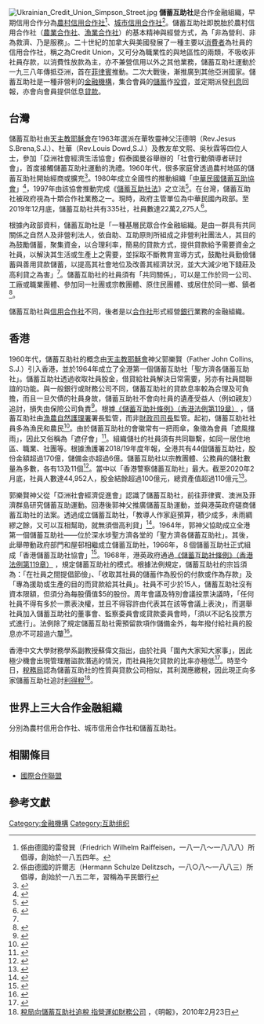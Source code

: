 {{split|信用合作社|part=yes}}

{{银行}}

[[File:Ukrainian_Credit_Union_Simpson_Street.jpg|thumb]]
'''儲蓄互助社'''是合作金融組織，早期信用合作分為[[農村信用合作社|農村信用合作社]]<ref>係由德國的雷發巽（Friedrich Wilhelm Raiffeisen，一八一八～一八八八）所倡導，創始於一八五四年。</ref>、[[城市信用合作社|城市信用合作社]]<ref>係由德國的許爾志（Hermann Schulze Delitzsch，一八○八～一八八三）所倡導，創始於一八五二年，習稱為平民銀行</ref>。儲蓄互助社即脫胎於農村信用合作社（[[農業合作社|農業合作社]]、[[漁業合作社|漁業合作社]]）的基本精神與經營方式，為「非為營利、非為救濟、乃是服務」。二十世紀的加拿大與美國發展了一種主要以[[消費者|消費者]]為社員的信用合作社，稱之為Credit Union，又可分為職業性的與地區性的兩類，不吸收非社員存款，以消費性放款為主，亦不兼營信用以外之其他業務，儲蓄互助社運動於一九三八年傳抵亞洲，首在[[菲律賓|菲律賓]]推動。二次大戰後，漸推廣到其他亞洲國家。儲蓄互助社是一種非營利的[[金融機構|金融機構]]，集合會員的[[儲蓄|儲蓄]]作[[投資|投資]]，並定期派發[[利息|利息]]回報，亦會向會員提供低息[[貸款|貸款]]。

==台灣==
儲蓄互助社由[[天主教|天主教]][[耶穌會|耶穌會]]在1963年選派在華牧靈神父汪德明（Rev.Jesus S.Brena,S.J.）、杜華（Rev.Louis Dowd,S.J.）及教友牟文熙、吳秋霖等四位人士，參加「亞洲社會經濟生活協會」假泰國曼谷舉辦的「社會行動領導者研討會」，首度接觸儲蓄互助社運動的洗禮。1960年代，很多家庭曾透過農村地區的儲蓄互助社開始經商或擴充<ref>{{cite book |author1=Ezra F Vogel |title=The four little dragons: The spread of industralization in East Asia |url=https://archive.org/details/fourlittledragon00voge |date=1991 |publisher=Harvard University Press |location=London |page=[https://archive.org/details/fourlittledragon00voge/page/35 35] |accessdate=2020-07-15}}</ref>。1980年成立全國性的推動組織「[[中華民國儲蓄互助協會|中華民國儲蓄互助協會]]」<ref>{{Cite web |url=http://www.culroc.org.tw/ |title=中華民國儲蓄互助協會 |accessdate=2013-05-06 |archive-date=2020-11-27 |archive-url=https://web.archive.org/web/20201127065613/http://www.culroc.org.tw/ |dead-url=no }}</ref>，1997年由該協會推動完成《[[s:儲蓄互助社法_(民國104年)|儲蓄互助社法]]》之立法<ref>{{Cite web |url=http://coop.moi.gov.tw/moi-introduction/moi-p2.html |title=內政部合作事業入口網站 > 我國合作事業簡介 |accessdate=2013-12-03 |archive-date=2013-12-06 |archive-url=https://web.archive.org/web/20131206195837/http://coop.moi.gov.tw/moi-introduction/moi-p2.html |dead-url=no }}</ref>。在台灣，儲蓄互助社被政府視為十類合作社業務之一。現時，政府主管單位為中華民國內政部。至2019年12月底，儲蓄互助社共有335社，社員數達22萬2,275人<ref name="#1">{{cite web |author1=中華民國內政部 |title=我國合作事業簡介 |url=https://coop.moi.gov.tw/cphp/aboutView/list2 |website=中華民國內政部合作事業入口網 |accessdate=2020-06-29 |archive-date=2021-05-14 |archive-url=https://web.archive.org/web/20210514053733/https://coop.moi.gov.tw/cphp/aboutView/list2 |dead-url=no }}</ref>。

根據內政部資料，儲蓄互助社是「一種基層民眾合作金融組織。是由一群具有共同關係之自然人及非營利法人，依自助、互助原則所組成之非營利社團法人，其目的為鼓勵儲蓄，聚集資金，以合理利率，簡易的貸款方式，提供貸款給予需要資金之社員，以解決其生活或生產上之需要，並採取不斷教育宣導方式，鼓勵社員勤儉儲蓄與善用貸款儲蓄，以提高其社會地位及改善其經濟狀況，並大大減少地下錢莊及高利貸之為害」<ref name="#1"/>。儲蓄互助社的社員須有「共同關係」，可以是工作於同一公司、工廠或職業團體、參加同一社團或宗教團體、原住民團體、或居住於同一鄉、鎮者<ref>{{cite web |author1=中華民國內政部 |title=合作社問與答 |url=https://coop.moi.gov.tw/cphp/aboutView/list7 |website=中華民國內政部合作事業入口網 |accessdate=2020-06-29 |archive-date=2021-05-14 |archive-url=https://web.archive.org/web/20210514053738/https://coop.moi.gov.tw/cphp/aboutView/list7 |dead-url=no }}</ref>。

儲蓄互助社與[[合作社|信用合作社]]不同，後者是以[[合作社|合作社]]形式經營[[銀行|銀行]]業務的金融組織。

==香港==
1960年代，儲蓄互助社的概念由[[天主教|天主教]][[耶穌會|耶穌會]]神父郭樂賢（Father John Collins, S.J.）引入香港，並於1964年成立了全港第一個儲蓄互助社「聖方濟各儲蓄互助社」。儲蓄互助社透過收取社員股金，借貸給社員解決日常需要，另亦有社員間聯誼的功能。與一般銀行或財務公司不同，儲蓄互助社的貸款息率較為合理及可負擔，而且一旦欠債的社員身故，儲蓄互助社不會向社員的遺產受益人（例如親友）追討，損失由保險公司負責<ref>{{cite web |author1=郭雅揚 |title=借錢，息隨本減？華富邨儲蓄社　漁民、街坊44年齊渡經濟難關 (2017-01-21) |url=https://www.hk01.com/%E7%A4%BE%E5%8D%80%E5%B0%88%E9%A1%8C/66934/%E5%80%9F%E9%8C%A2-%E6%81%AF%E9%9A%A8%E6%9C%AC%E6%B8%9B-%E8%8F%AF%E5%AF%8C%E9%82%A8%E5%84%B2%E8%93%84%E7%A4%BE-%E6%BC%81%E6%B0%91-%E8%A1%97%E5%9D%8A44%E5%B9%B4%E9%BD%8A%E6%B8%A1%E7%B6%93%E6%BF%9F%E9%9B%A3%E9%97%9C |website=香港01 |accessdate=2020-06-29 |archive-date=2020-10-27 |archive-url=https://web.archive.org/web/20201027130930/https://www.hk01.com/%E7%A4%BE%E5%8D%80%E5%B0%88%E9%A1%8C/66934/%E5%80%9F%E9%8C%A2-%E6%81%AF%E9%9A%A8%E6%9C%AC%E6%B8%9B-%E8%8F%AF%E5%AF%8C%E9%82%A8%E5%84%B2%E8%93%84%E7%A4%BE-%E6%BC%81%E6%B0%91-%E8%A1%97%E5%9D%8A44%E5%B9%B4%E9%BD%8A%E6%B8%A1%E7%B6%93%E6%BF%9F%E9%9B%A3%E9%97%9C |dead-url=no }}</ref>。根據[https://www.elegislation.gov.hk/hk/cap119 《儲蓄互助社條例》（香港法例第119章）] {{Wayback|url=https://www.elegislation.gov.hk/hk/cap119 |date=20210514053809 }}，儲蓄互助社由[[漁農自然護理署|漁農自然護理署]]署長監管，而非[[財政司司長|財政司司長]]監管。起初，儲蓄互助社社員多為漁民和農民<ref>{{cite web |author1=郭雅揚 |title=儲蓄互助社係乜？錢銀竟然關漁護署事？ (2017-01-21) |url=https://www.hk01.com/%E7%A4%BE%E5%8D%80%E5%B0%88%E9%A1%8C/66944/%E5%84%B2%E8%93%84%E4%BA%92%E5%8A%A9%E7%A4%BE%E4%BF%82%E4%B9%9C-%E9%8C%A2%E9%8A%80%E7%AB%9F%E7%84%B6%E9%97%9C%E6%BC%81%E8%AD%B7%E7%BD%B2%E4%BA%8B |website=香港01 |accessdate=2020-06-29 |archive-date=2020-09-25 |archive-url=https://web.archive.org/web/20200925103738/https://www.hk01.com/%E7%A4%BE%E5%8D%80%E5%B0%88%E9%A1%8C/66944/%E5%84%B2%E8%93%84%E4%BA%92%E5%8A%A9%E7%A4%BE%E4%BF%82%E4%B9%9C-%E9%8C%A2%E9%8A%80%E7%AB%9F%E7%84%B6%E9%97%9C%E6%BC%81%E8%AD%B7%E7%BD%B2%E4%BA%8B |dead-url=no }}</ref>。由於儲蓄互助社的會徽常有一把雨傘，象徵為會員「遮風擋雨」，因此又俗稱為「遮仔會」<ref>{{cite web |title=警察「遮仔會」 借錢極筍回贈多 儲錢派息達3厘（2019-08-19 ) |url=https://hk.appledaily.com/finance/20190818/BEF2OERRSFHUKRBXL46A22CXJI/ |website=蘋果日報 |accessdate=2020-06-29 |archive-date=2020-06-30 |archive-url=https://web.archive.org/web/20200630005803/https://hk.appledaily.com/finance/20190818/BEF2OERRSFHUKRBXL46A22CXJI/ |dead-url=no }}</ref>。組織儲社的社員須有共同聯繫，如同一居住地區、職業、社團等。根據漁護署2018/19年度年報，全港共有44個儲蓄互助社，股份金額超過170億，儲備金亦超過6億。儲蓄互助社以宗教團體、公務員的儲社數量為多數，各有13及11個<ref>{{cite web |title=《漁農自然護理署年報 2018-2019》 |url=https://www.afcd.gov.hk/misc/download/annualreport2019/lib/uploads/index/application_20200317_Xp6Ul.pdf |website=漁農自然護理署 |accessdate=2020-06-29 |archive-date=2020-10-29 |archive-url=https://web.archive.org/web/20201029101135/https://www.afcd.gov.hk/misc/download/annualreport2019/lib/uploads/index/application_20200317_Xp6Ul.pdf |dead-url=no }}</ref>。當中以「香港警察儲蓄互助社」最大。截至2020年2月底，社員人數達44,952人，股金結餘超過100億元，總資產值超過110億元<ref>{{cite web |title=香港警察儲蓄互助社 |url=https://www.hkpcu.org/tc/union_statistics.php |accessdate=2020-06-29 |archive-date=2020-06-30 |archive-url=https://web.archive.org/web/20200630025502/https://www.hkpcu.org/tc/union_statistics.php |dead-url=no }}</ref>。

郭樂賢神父從「亞洲社會經濟促進會」認識了儲蓄互助社，前往菲律賓、澳洲及菲濟群島研究儲蓄互助運動。回港後郭神父推廣儲蓄互助運動，並與港英政府磋商儲蓄互助社的法案。透過成立儲蓄互助社，「教導人作家庭預算，積少成多，未雨綢繆之餘，又可以互相幫助，就無須借高利貸」<ref>{{cite web |author1=小紅 |title=「助人助己的儲蓄互助社創辦人－郭樂賢神父」 |url=https://www.amdgchinese.org/2016/05/09/%e5%8a%a9%e4%ba%ba%e5%8a%a9%e5%b7%b1%e7%9a%84%e5%84%b2%e8%93%84%e4%ba%92%e5%8a%a9%e7%a4%be%e5%89%b5%e8%be%a6%e4%ba%ba%ef%bc%8d%e9%83%ad%e6%a8%82%e8%b3%a2%e7%a5%9e%e7%88%b6/ |publisher=《公教報》1995年2月17日 |accessdate=2020-06-29 |archive-date=2020-07-01 |archive-url=https://web.archive.org/web/20200701212037/https://www.amdgchinese.org/2016/05/09/%e5%8a%a9%e4%ba%ba%e5%8a%a9%e5%b7%b1%e7%9a%84%e5%84%b2%e8%93%84%e4%ba%92%e5%8a%a9%e7%a4%be%e5%89%b5%e8%be%a6%e4%ba%ba%ef%bc%8d%e9%83%ad%e6%a8%82%e8%b3%a2%e7%a5%9e%e7%88%b6/ |dead-url=no }}</ref>。1964年，郭神父協助成立全港第一個儲蓄互助社——位於深水埗聖方濟各堂的「聖方濟各儲蓄互助社」。其後，此舉帶動政府部門和屋邨相繼成立儲蓄互助社，1966年，８個儲蓄互助社正式組成「香港儲蓄互助社協會」<ref>{{cite web |author1=香港儲蓄互助社協會 |title=儲蓄互助社簡史 |url=http://home.culhk.org/index.php?option=com_cobalt&view=record&cat_id=23&id=31&Itemid=111&lang=zh |accessdate=2020-06-29 |archive-date=2020-08-23 |archive-url=https://web.archive.org/web/20200823173113/http://home.culhk.org/index.php?option=com_cobalt&view=record&cat_id=23&id=31&Itemid=111&lang=zh |dead-url=no }}</ref>。1968年，港英政府通過[https://www.elegislation.gov.hk/hk/cap119 《儲蓄互助社條例》（香港法例第119章）] {{Wayback|url=https://www.elegislation.gov.hk/hk/cap119 |date=20210514053809 }}，規定儲蓄互助社的模式。根據法例規定，儲蓄互助社的宗旨須為：「在社員之間提倡節儉」、「收取其社員的儲蓄作為股份的付款或作為存款」及「專為援助或生產的目的而貸款給其社員」。社員不可少於15人，儲蓄互助社沒有資本限額，但須分為每股價值$5的股份。周年會議及特別會議投票決議時，「任何社員不得有多於一票表決權，並且不得容許由代表其在該等會議上表決」，而選舉社員加入儲蓄互助社的董事會、監察委員會或貸款委員會時，「須以不記名投票方式進行」。法例除了規定儲蓄互助社需預留款項作儲備金外，每年撥付給社員的股息亦不可超過六釐<ref>{{cite web |title=《儲蓄互助社條例》（香港法例第119章） |url=https://www.elegislation.gov.hk/hk/cap119?SEARCH_WITHIN_CAP_TXT=%E5%90%88%E4%BD%9C%E7%A4%BE&xpid=ID_1438402638534_003 |accessdate=2020-06-29 |archive-date=2021-05-14 |archive-url=https://web.archive.org/web/20210514053826/https://www.elegislation.gov.hk/hk/cap119?SEARCH_WITHIN_CAP_TXT=%E5%90%88%E4%BD%9C%E7%A4%BE&xpid=ID_1438402638534_003 |dead-url=no }}</ref>。

香港中文大學財務學系副教授蘇偉文指出，由於社員「圍內大家知大家事」，因此極少機會出現管理層盜款潛逃的情況，而社員拖欠貸款的比率亦極低<ref>{{cite web |title=「遮仔會」高息饋存戶（2004年５月21日） |url=http://orientaldaily.on.cc/archive/20040521/fin/fin_g5cnt.html |website=東方日報 |accessdate=2020-06-29 |archive-date=2020-10-24 |archive-url=https://web.archive.org/web/20201024180901/http://orientaldaily.on.cc/archive/20040521/fin/fin_g5cnt.html |dead-url=no }}</ref>。時至今日，[[稅務局|稅務局]]認為儲蓄互助社的性質與貸款公司相似，其利潤應繳稅，因此現正向多家儲蓄互助社追討[[利得稅|利得稅]]<ref name="mp100223">[http://hk.news.yahoo.com/article/100222/4/gomy.html 稅局向儲蓄互助社追稅 指營運如財務公司] {{Wayback|url=http://hk.news.yahoo.com/article/100222/4/gomy.html |date=20100227082359 }}，《明報》，2010年2月23日</ref>。

==世界上三大合作金融組織==
分別為農村信用合作社、城市信用合作社和儲蓄互助社。

==相關條目==
*[[國際合作聯盟|國際合作聯盟]]

==參考文獻==
{{Reflist}}

{{Authority control}}

[[Category:金融機構|Category:金融機構]]
[[Category:互助组织|Category:互助组织]]